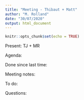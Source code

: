 ```yaml
---
title: "Meeting - Thibaut + Matt"
author: "M. Rolland"
date: "30/07/2020"
output: html_document
---
```


```r
knitr::opts_chunk$set(echo = TRUE)
```

Present: TJ + MR

Agenda:
  
Done since last time:

Meeting notes:

To do:

Questions:

